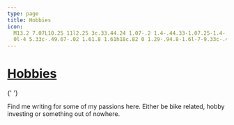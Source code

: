 ```yaml
---
type: page
title: Hobbies
icon:
  M13.2 7.07L10.25 11l2.25 3c.33.44.24 1.07-.2 1.4-.44.33-1.07.25-1.4-.2-1.05-1.4-2.31-3.07-3.1-4.14-.4-.53-1.2-.53-1.6
  0l-4 5.33c-.49.67-.02 1.61.8 1.61h18c.82 0 1.29-.94.8-1.6l-7-9.33c-.4-.54-1.2-.54-1.6 0z
---
```



<h1 className="mb-0 m-page-heading">
  <a href="#hobbies">Hobbies</a>
</h1>{' '}

<p className="mt-1 m-sub-text">
  Find me writing for some of my passions here. Either be bike related, hobby investing or something out of nowhere. 
</p>

<AllHobbies />
